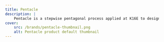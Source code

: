 ```yaml
---
title: Pentacle
description: |
    Pentacle is a stepwise pentagonal process applied at K16E to design anything. Pentacle used to be called Mothership, which term got dropped for its allusion to war.
cover:
    src: /brands/pentacle-thumbnail.png
    alt: Pentacle product default thumbnail
---
```


<Title
    title="Pentacle"
    subtitle="K16E Design"
    flipped={ true }
    swapped={ false }
    centered={ false }
/>
<BlockText
    title="Meet Pentacle"
    image={ { filename: thumbnail, alt: 'Pentacle default thumbnail', heighten: false } }>
    Pentacle is K16E’s in-house product design methodology.

    It’s a stepwise pentagonal process applied to design anything, *anything at all.*

    Pentacle helps us at K16E to make everything satisfy all [characterizing marks of a good design](https://gdi.k16e.co/) so that not only are [our work](/work) exciting, memorable, and desirable, but are also, and most importantly, purposeful and profitable.

    What follows is a series of notes that document Pentacle in detail -- the steps, expected results from each, and the number of actions (or sub-steps) to be taken to reach expected results desirably.
</BlockText>
<Collection
    collection="blog"
    title="Pentacle Documentation"
/>